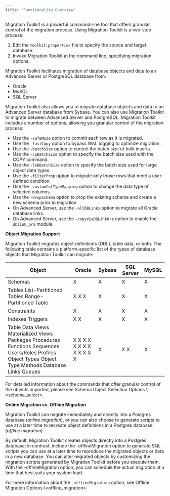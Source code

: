 ```yaml
---
title: "Functionality Overview"
---
```


<div id="functionality_overview" class="registered_link"></div>

Migration Toolkit is a powerful command-line tool that offers granular control of the migration process. Using Migration Toolkit is a two-step process:

1.  Edit the `toolkit.properties` file to specify the source and target database.
2.  Invoke Migration Toolkit at the command line, specifying migration options.

Migration Toolkit facilitates migration of database objects and data to an Advanced Server or PostgreSQL database from:

-   Oracle
-   MySQL
-   SQL Server

Migration Toolkit also allows you to migrate database objects and data to an Advanced Server database from Sybase. You can also use Migration Toolkit to migrate between Advanced Server and PostgreSQL. Migration Toolkit includes a number of options, allowing you granular control of the migration process:

-   Use the `-safeMode` option to commit each row as it is migrated.
-   Use the `-fastCopy` option to bypass WAL logging to optimize migration.
-   Use the `-batchSize` option to control the batch size of bulk inserts.
-   Use the `-cpBatchSize` option to specify the batch size used with the COPY command.
-   Use the `-lobBatchSize` option to specify the batch size used for large object data types.
-   Use the `-filterProp` option to migrate only those rows that meet a user-defined condition.
-   Use the `-customColTypeMapping` option to change the data type of selected columns.
-   Use the `-dropSchema` option to drop the existing schema and create a new schema prior to migration.
-   On Advanced Server, use the `-allDBLinks` option to migrate all Oracle database links.
-   On Advanced Server, use the `-copyViaDBLinkOra` option to enable the `dblink_ora` module.

**Object Migration Support**

Migration Toolkit migrates object definitions (DDL), table data, or both. The following table contains a platform-specific list of the types of database objects that Migration Toolkit can migrate:

| Object                                                                                                                                                  | Oracle                    | Sybase | SQL Server | MySQL |
| ------------------------------------------------------------------------------------------------------------------------------------------------------- | ------------------------- | ------ | ---------- | ----- |
| Schemas                                                                                                                                                 | X                         | X      | X          | X     |
| Tables List-Partitioned Tables Range-Partitioned Table                                                                                                  | X X X                     | X      | X          | X     |
| Constraints                                                                                                                                             | X                         | X      | X          | X     |
| Indexes Triggers                                                                                                                                        | X X                       | X      | X          | X     |
| Table Data Views Materialized Views Packages Procedures Functions Sequences Users/Roles Profiles Object Types Object Type Methods Database Links Queues | X X X X X X X X X X X X X | X      | X X        | X     |

For detailed information about the commands that offer granular control of the objects imported, please see <span class="title-ref">Schema Object Selection Options \\&lt;schema_select></span>.

**Online Migration vs. Offline Migration**

Migration Toolkit can migrate immediately and directly into a Postgres database (*online* *migration*), or you can also choose to generate scripts to use at a later time to recreate object definitions in a Postgres database (*offline* *migration*).

By default, Migration Toolkit creates objects directly into a Postgres database; in contrast, include the -offlineMigration option to generate SQL scripts you can use at a later time to reproduce the migrated objects or data in a new database. You can alter migrated objects by customizing the migration scripts generated by Migration Toolkit before you execute them. With the -offlineMigration option, you can schedule the actual migration at a time that best suits your system load.

For more information about the `-offlineMigration` option, see <span class="title-ref">Offline Migration Options \\&lt;offline_migration></span>.
